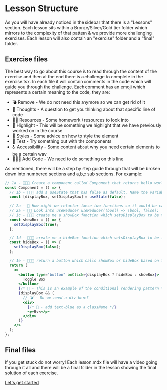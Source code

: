 
<Meta title="Introduction/03 - Lesson Structure" />

# Lesson Structure

As you will have already noticed in the sidebar that there is a "Lessons" section. Each lesson sits within a Bronze/Silver/Gold tier folder which mirrors to the complexity of that pattern & we provide more challenging exercises. Each lesson will also contain an "exercise" folder and a "final" folder.

## Exercise files

The best way to go about this course is to read through the content of the exercise and then at the end there is a challenge to complete in the exercise.tsx. In each file it will contain comments in the code which will guide you through the challenge. Each comment has an emoji which represents a certain meaning to the code, they are:

- 💣 Remove - We do not need this anymore so we can get rid of it
- 🤔 Thoughts - A question to get you thinking about that specific line of code
- ✍🏻 Resources - Some homework / resources to look into
- 💅 Highlight - This will be something we highlight that we have previously worked on in the course
- 💄 Styles - Some advice on how to style the element
- 🧪 Test - Try something out with the components
- ♿️ Accessibility - Some content about why you need certain elements to be a certain way
- 👨🏻‍💻 Add Code - We need to do something on this line

As mentioned, there will be a step by step guide through that will be broken down into numbered sections and a,b,c sub sections. For example:

```jsx
// 1a - 👨🏻‍💻 Create a component called Component that returns hello world
const Component = () => {
  // 1b - 👨🏻‍💻 add a useState that has false as default. Name the variable displayBox
  const [displayBox, setDisplayBox] = useState(false);

  // 2a - 🤔 How might we refactor these two functions so it would be called toggleDisplayBox();
  // 2a - ✍🏻 Look into useReducer useReducer((bool) => !bool, false);
  // 1c - 👨🏻‍💻 create me a showBox function which setsDisplayBox to be true
  const showBox = () => {
    setDisplayBox(true);
  };

  // 1d - 👨🏻‍💻 create me a hideBox function which setsDisplayBox to be false
  const hideBox = () => {
    setDisplayBox(false);
  };

  // 1e - 👨🏻‍💻 return a button which calls showBox or hideBox based on the value of displayBox and conditionally display a div with some text with Box as text
  return (
    <>
      <button type="button" onClick={displayBox ? hideBox : showBox}>
        Toggle Box
      </button>
      {/* 💅 - This is an example of the conditional rendering pattern */}
      {displayBox && (
        // 💣 - Do we need a div here?
        <div>
          {/* 💄 - add text-blue as a className */}
          <p>Box</p>
        </div>
      )}
    </>
  );
};
```

## Final files

If you get stuck do not worry! Each lesson.mdx file will have a video going through it all and there will be a final folder in the lesson showing the final solution of each exercise.

[Let's get started](?path=/docs/lessons-01-conditional-rendering-pattern-01-lesson--docs)
